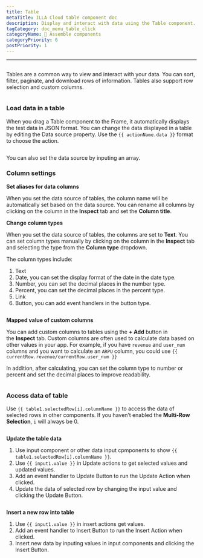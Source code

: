 ```yaml
---
title: Table
metaTitle: ILLA Cloud table component doc
description: Display and interact with data using the Table component.
tagCategory: doc_menu_table_click
categoryName: 🧬 Assemble components
categoryPriority: 6
postPriority: 1
---
```


* * *

## <Heading hidden>Table</Heading>

Tables are a common way to view and interact with your data. You can sort, filter, paginate, and download rows of information. Tables also support row selection and custom columns.

<img
  src='https://cdn.illacloud.com/official-website/img/docs/assemble/table.png'
  alt=""
/>

### Load data in a table

When you drag a Table component to the Frame, it automatically displays the test data in JSON format. You can change the data displayed in a table by editing the Data source property. Use the `{{ actionName.data }}` format to choose the action.

<img
  src='https://cdn.illacloud.com/official-website/img/docs/assemble/table1.png'
  alt=""
/>

You can also set the data source by inputing an array.

### Column settings

**Set aliases for data columns**

When you set the data source of tables, the column name will be automatically set based on the data source. You can rename all columns by clicking on the column in the **Inspect** tab and set the **Column title**.

**Change column types**

When you set the data source of tables, the columns are set to **Text**. You can set column types manually by clicking on the column in the **Inspect** tab and selecting the type from the **Column type** dropdown.

The column types include:

1.  Text
2.  Date, you can set the display format of the date in the date type.
3.  Number, you can set the decimal places in the number type.
4.  Percent, you can set the decimal places in the percent type.
5.  Link
6.  Button, you can add event handlers in the button type.

<img
  src='https://cdn.illacloud.com/official-website/img/docs/assemble/table2.png'
  alt=""
/>

**Mapped value of custom columns**

You can add custom columns to tables using the **+ Add** button in the **Inspect** tab. Custom columns are often used to calculate data based on other values in your app. For example, if you have `revenue` and `user_num` columns and you want to calculate an `ARPU` column, you could use `{{ currentRow.revenue/currentRow.user_num }}`

In addition, after calculating, you can set the column type to number or percent and set the decimal places to improve readability.

<img
  src='https://cdn.illacloud.com/official-website/img/docs/assemble/table3.png'
  alt=""
/>

### Access data of table

Use `{{ table1.selectedRow[i].columnName }}` to access the data of selected rows in other components. If you haven’t enabled the **Multi-Row Selection**, `i` will always be 0.

<img
  src='https://cdn.illacloud.com/official-website/img/docs/assemble/table4.png'
  alt=""
/>

**Update the table data**

1.  Use input component or other data input cpmponents to show `{{ table1.selectedRow[i].columnName }}`.
2.  Use `{{ input1.value }}` in Update actions to get selected values and updated values.
3.  Add an event handler to Update Button to run the Update Action when clicked.
4.  Update the data of selected row by changing the input value and clicking the Update Button.

<img
  src='https://cdn.illacloud.com/official-website/img/docs/assemble/table5.png'
  alt=""
/>

**Insert a new row into table**

1.  Use `{{ input1.value }}` in insert actions get values.
2.  Add an event handler to Insert Button to run the Insert Action when clicked.
3.  Insert new data by inputing values in input components and clicking the Insert Button.

<img
  src='https://cdn.illacloud.com/official-website/img/docs/assemble/table6.png'
  alt=""
/>
